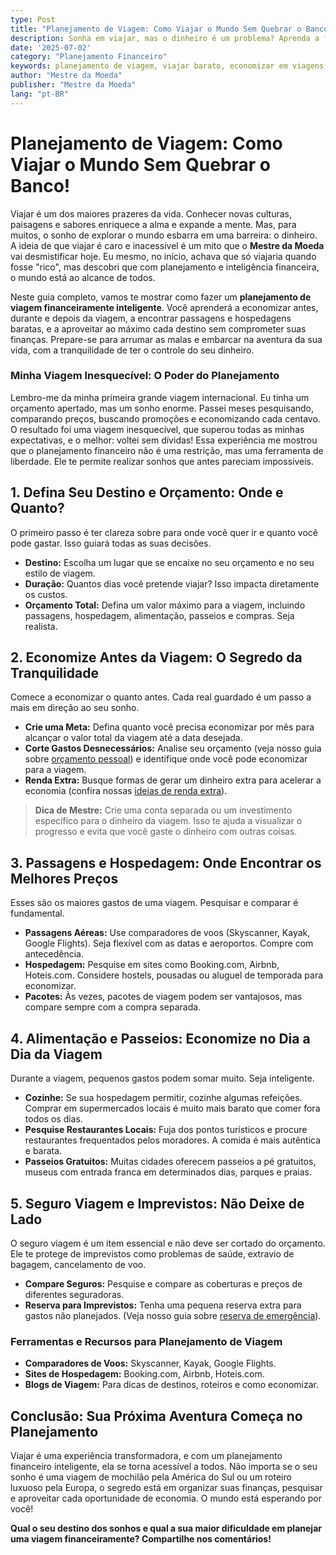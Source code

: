 ```yaml
---
type: Post
title: "Planejamento de Viagem: Como Viajar o Mundo Sem Quebrar o Banco!"
description: Sonha em viajar, mas o dinheiro é um problema? Aprenda a fazer um planejamento de viagem financeiramente inteligente e explore o mundo sem comprometer suas finanças.
date: '2025-07-02'
category: "Planejamento Financeiro"
keywords: planejamento de viagem, viajar barato, economizar em viagens, finanças de viagem, como viajar sem dinheiro, orçamento de viagem
author: "Mestre da Moeda"
publisher: "Mestre da Moeda"
lang: "pt-BR"
---
```



# Planejamento de Viagem: Como Viajar o Mundo Sem Quebrar o Banco!

Viajar é um dos maiores prazeres da vida. Conhecer novas culturas, paisagens e sabores enriquece a alma e expande a mente. Mas, para muitos, o sonho de explorar o mundo esbarra em uma barreira: o dinheiro. A ideia de que viajar é caro e inacessível é um mito que o **Mestre da Moeda** vai desmistificar hoje. Eu mesmo, no início, achava que só viajaria quando fosse "rico", mas descobri que com planejamento e inteligência financeira, o mundo está ao alcance de todos.

Neste guia completo, vamos te mostrar como fazer um **planejamento de viagem financeiramente inteligente**. Você aprenderá a economizar antes, durante e depois da viagem, a encontrar passagens e hospedagens baratas, e a aproveitar ao máximo cada destino sem comprometer suas finanças. Prepare-se para arrumar as malas e embarcar na aventura da sua vida, com a tranquilidade de ter o controle do seu dinheiro.

### Minha Viagem Inesquecível: O Poder do Planejamento

Lembro-me da minha primeira grande viagem internacional. Eu tinha um orçamento apertado, mas um sonho enorme. Passei meses pesquisando, comparando preços, buscando promoções e economizando cada centavo. O resultado foi uma viagem inesquecível, que superou todas as minhas expectativas, e o melhor: voltei sem dívidas! Essa experiência me mostrou que o planejamento financeiro não é uma restrição, mas uma ferramenta de liberdade. Ele te permite realizar sonhos que antes pareciam impossíveis.

## 1. Defina Seu Destino e Orçamento: Onde e Quanto?

O primeiro passo é ter clareza sobre para onde você quer ir e quanto você pode gastar. Isso guiará todas as suas decisões.

*   **Destino:** Escolha um lugar que se encaixe no seu orçamento e no seu estilo de viagem.
*   **Duração:** Quantos dias você pretende viajar? Isso impacta diretamente os custos.
*   **Orçamento Total:** Defina um valor máximo para a viagem, incluindo passagens, hospedagem, alimentação, passeios e compras. Seja realista.

## 2. Economize Antes da Viagem: O Segredo da Tranquilidade

Comece a economizar o quanto antes. Cada real guardado é um passo a mais em direção ao seu sonho.

*   **Crie uma Meta:** Defina quanto você precisa economizar por mês para alcançar o valor total da viagem até a data desejada.
*   **Corte Gastos Desnecessários:** Analise seu orçamento (veja nosso guia sobre [orçamento pessoal](/posts/17-como-fazer-orcamento-pessoal-revisado-4)) e identifique onde você pode economizar para a viagem.
*   **Renda Extra:** Busque formas de gerar um dinheiro extra para acelerar a economia (confira nossas [ideias de renda extra](/posts/8-renda-extra)).

> **Dica de Mestre:** Crie uma conta separada ou um investimento específico para o dinheiro da viagem. Isso te ajuda a visualizar o progresso e evita que você gaste o dinheiro com outras coisas.

<Ad slot="6922916787" />

## 3. Passagens e Hospedagem: Onde Encontrar os Melhores Preços

Esses são os maiores gastos de uma viagem. Pesquisar e comparar é fundamental.

*   **Passagens Aéreas:** Use comparadores de voos (Skyscanner, Kayak, Google Flights). Seja flexível com as datas e aeroportos. Compre com antecedência.
*   **Hospedagem:** Pesquise em sites como Booking.com, Airbnb, Hoteis.com. Considere hostels, pousadas ou aluguel de temporada para economizar.
*   **Pacotes:** Às vezes, pacotes de viagem podem ser vantajosos, mas compare sempre com a compra separada.

## 4. Alimentação e Passeios: Economize no Dia a Dia da Viagem

Durante a viagem, pequenos gastos podem somar muito. Seja inteligente.

*   **Cozinhe:** Se sua hospedagem permitir, cozinhe algumas refeições. Comprar em supermercados locais é muito mais barato que comer fora todos os dias.
*   **Pesquise Restaurantes Locais:** Fuja dos pontos turísticos e procure restaurantes frequentados pelos moradores. A comida é mais autêntica e barata.
*   **Passeios Gratuitos:** Muitas cidades oferecem passeios a pé gratuitos, museus com entrada franca em determinados dias, parques e praias.

## 5. Seguro Viagem e Imprevistos: Não Deixe de Lado

O seguro viagem é um item essencial e não deve ser cortado do orçamento. Ele te protege de imprevistos como problemas de saúde, extravio de bagagem, cancelamento de voo.

*   **Compare Seguros:** Pesquise e compare as coberturas e preços de diferentes seguradoras.
*   **Reserva para Imprevistos:** Tenha uma pequena reserva extra para gastos não planejados. (Veja nosso guia sobre [reserva de emergência](/posts/9-reserva-emergencia)).

### Ferramentas e Recursos para Planejamento de Viagem

*   **Comparadores de Voos:** Skyscanner, Kayak, Google Flights.
*   **Sites de Hospedagem:** Booking.com, Airbnb, Hoteis.com.
*   **Blogs de Viagem:** Para dicas de destinos, roteiros e como economizar.

## Conclusão: Sua Próxima Aventura Começa no Planejamento

Viajar é uma experiência transformadora, e com um planejamento financeiro inteligente, ela se torna acessível a todos. Não importa se o seu sonho é uma viagem de mochilão pela América do Sul ou um roteiro luxuoso pela Europa, o segredo está em organizar suas finanças, pesquisar e aproveitar cada oportunidade de economia. O mundo está esperando por você!

**Qual o seu destino dos sonhos e qual a sua maior dificuldade em planejar uma viagem financeiramente? Compartilhe nos comentários!**